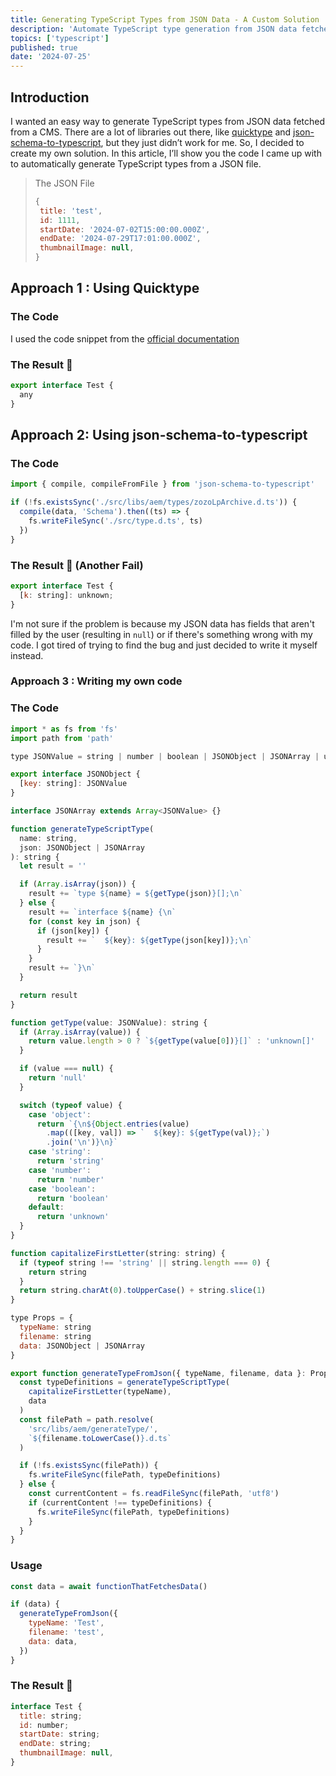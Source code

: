 ```yaml
---
title: Generating TypeScript Types from JSON Data - A Custom Solution
description: 'Automate TypeScript type generation from JSON data fetched from a CMS with a custom solution when existing libraries don’t work.'
topics: ['typescript']
published: true
date: '2024-07-25'
---
```


## Introduction

I wanted an easy way to generate TypeScript types from JSON data fetched from a CMS. There are a lot of libraries out there, like [quicktype](https://github.com/glideapps/quicktype/tree/master) and [json-schema-to-typescript](https://github.com/bcherny/json-schema-to-typescript#readme), but they just didn’t work for me. So, I decided to create my own solution. In this article, I’ll show you the code I came up with to automatically generate TypeScript types from a JSON file.

> The JSON File
>
> ```jsx
> {
>  title: 'test',
>  id: 1111,
>  startDate: '2024-07-02T15:00:00.000Z',
>  endDate: '2024-07-29T17:01:00.000Z',
>  thumbnailImage: null,
> }
> ```

## Approach 1 : Using Quicktype

### The Code

I used the code snippet from the [official documentation](https://github.com/glideapps/quicktype/tree/master?tab=readme-ov-file#calling-quicktype-from-javascript)

### The Result 🤷

```jsx
export interface Test {
  any
}
```

## Approach 2: Using json-schema-to-typescript

### The Code

```jsx
import { compile, compileFromFile } from 'json-schema-to-typescript'

if (!fs.existsSync('./src/libs/aem/types/zozoLpArchive.d.ts')) {
  compile(data, 'Schema').then((ts) => {
    fs.writeFileSync('./src/type.d.ts', ts)
  })
}
```

### The Result 🤷 (Another Fail)

```jsx
export interface Test {
  [k: string]: unknown;
}
```

I'm not sure if the problem is because my JSON data has fields that aren't filled by the user (resulting in `null`) or if there's something wrong with my code. I got tired of trying to find the bug and just decided to write it myself instead.

### Approach 3 : Writing my own code

### The Code

```jsx
import * as fs from 'fs'
import path from 'path'

type JSONValue = string | number | boolean | JSONObject | JSONArray | unknown

export interface JSONObject {
  [key: string]: JSONValue
}

interface JSONArray extends Array<JSONValue> {}

function generateTypeScriptType(
  name: string,
  json: JSONObject | JSONArray
): string {
  let result = ''

  if (Array.isArray(json)) {
    result += `type ${name} = ${getType(json)}[];\n`
  } else {
    result += `interface ${name} {\n`
    for (const key in json) {
      if (json[key]) {
        result += `  ${key}: ${getType(json[key])};\n`
      }
    }
    result += `}\n`
  }

  return result
}

function getType(value: JSONValue): string {
  if (Array.isArray(value)) {
    return value.length > 0 ? `${getType(value[0])}[]` : 'unknown[]'
  }

  if (value === null) {
    return 'null'
  }

  switch (typeof value) {
    case 'object':
      return `{\n${Object.entries(value)
        .map(([key, val]) => `  ${key}: ${getType(val)};`)
        .join('\n')}\n}`
    case 'string':
      return 'string'
    case 'number':
      return 'number'
    case 'boolean':
      return 'boolean'
    default:
      return 'unknown'
  }
}

function capitalizeFirstLetter(string: string) {
  if (typeof string !== 'string' || string.length === 0) {
    return string
  }
  return string.charAt(0).toUpperCase() + string.slice(1)
}

type Props = {
  typeName: string
  filename: string
  data: JSONObject | JSONArray
}

export function generateTypeFromJson({ typeName, filename, data }: Props) {
  const typeDefinitions = generateTypeScriptType(
    capitalizeFirstLetter(typeName),
    data
  )
  const filePath = path.resolve(
    'src/libs/aem/generateType/',
    `${filename.toLowerCase()}.d.ts`
  )

  if (!fs.existsSync(filePath)) {
    fs.writeFileSync(filePath, typeDefinitions)
  } else {
    const currentContent = fs.readFileSync(filePath, 'utf8')
    if (currentContent !== typeDefinitions) {
      fs.writeFileSync(filePath, typeDefinitions)
    }
  }
}
```

### Usage

```jsx
const data = await functionThatFetchesData()

if (data) {
  generateTypeFromJson({
    typeName: 'Test',
    filename: 'test',
    data: data,
  })
}
```

### The Result 🎉

```jsx
interface Test {
  title: string;
  id: number;
  startDate: string;
  endDate: string;
  thumbnailImage: null,
}
```
